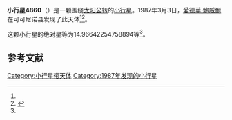 {{Infobox planet
| bgcolour = #FFFFC0
| name = 4860 Gubbio
| symbol = 
| image = 
| caption = 
| discovery = yes
| discovery_ref = 
| discoverer = [[愛德華·鮑威爾|愛德華·鮑威爾]]
| discovery_site = [[可可尼诺县|可可尼诺县]] 
| discovered = 1987年3月3日
| designations = yes
| mp_name = 
| named_after = 
| alt_names = 1987 EP/ 1980 RB4 / 1980 RG5
| mp_category = [[主带小行星|主带小行星]]
| orbit_ref = <ref name="a">[http://ssd.jpl.nasa.gov/sbdb.cgi?sstr=4860 4860 Gubbio] {{Wayback|url=http://ssd.jpl.nasa.gov/sbdb.cgi?sstr=4860 |date=20201124010916 }}，小行星數據庫瀏覽器（JPL Small-Body Database Browser）－[[美国国家航空航天局|美国国家航空航天局]]喷气推进实验室</ref>
| epoch = 2456400.5 (2013年4月18日更新)
| aphelion = {{convert|3.017950049626711|AU|km|3|abbr=on|lk=out}}
| perihelion = {{convert|2.244833062844284|AU|km|3|abbr=on}}
| semimajor = {{convert|2.631391556235497|AU|km|3|abbr=on}}
| eccentricity = 0.146902688
| period = 1559.109587 [[日|日]]<br />4.27[[儒略年|儒略年]]
| avg_speed = 
| inclination = 14.54479722724082
| asc_node = 338.3950397027898
| mean_anomaly = 
| arg_peri = 14.96642254758894
| satellites = 
| physical_characteristics = yes
| dimensions = 
| mass = 
| density = 
| surface_grav = 
| escape_velocity = 
| sidereal_day = 
| axial_tilt = 
| pole_ecliptic_lat = 
| pole_ecliptic_lon = 
| albedo = 
| temperatures= 
| temp_name1 = 
| mean_temp_1 = 
| max_temp_1 = 
| temp_name2 = 
| max_temp_2 = 
| spectral_type = 
| abs_magnitude = 14.96642254758894
}}

'''小行星4860'''（{{lang-en|4860 Gubbio}}）是一颗围绕[[太阳|太阳]][[公转|公转]]的[[小行星|小行星]]。1987年3月3日，[[愛德華·鮑威爾|愛德華·鮑威爾]]在可可尼诺县发现了此天体<ref name="a" /><ref>{{cite news|title=小行星列表|url=http://cfa-www.harvard.edu/iau/lists/NumberedMPs.txt|accessdate=2013-07-08|newspaper=哈佛大学|archive-date=2008-05-17|archive-url=https://web.archive.org/web/20080517010638/http://cfa-www.harvard.edu/iau/lists/NumberedMPs.txt|dead-url=no}}</ref>。

这颗小行星的[[绝对星等|绝对星等]]为14.96642254758894等<ref name="a" />。

==参考文献==
{{reflist}}
{{Minor Planet Number|[[小行星4859|小行星4859]]|[[小行星4861|小行星4861]]}}

{{小天体}}

[[Category:小行星带天体|Category:小行星带天体]]
[[Category:1987年发现的小行星|Category:1987年发现的小行星]]

{{asteroid-stub}}